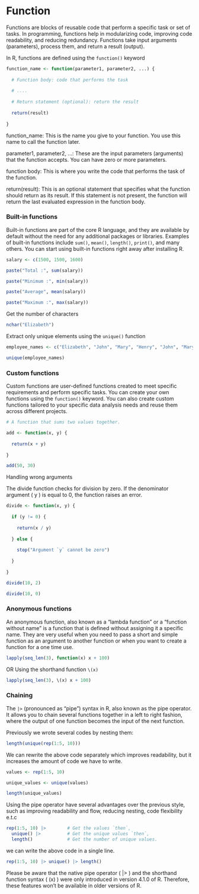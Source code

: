 # Function
Functions are blocks of reusable code that perform a specific task or set of tasks. In programming, functions help in modularizing code, improving code readability, and reducing redundancy. 
Functions take input arguments (parameters), process them, and return a result (output).

In R, functions are defined using the `function()` keyword

```r

function_name <- function(parameter1, parameter2, ...) {
  
  # Function body: code that performs the task
  
  # ....
  
  # Return statement (optional): return the result
  
  return(result)
  
}

```

function_name: This is the name you give to your function. You use this name to call the function later.

parameter1, parameter2, ...: These are the input parameters (arguments) that the function accepts. You can have zero or more parameters.

function body: This is where you write the code that performs the task of the function.

return(result): This is an optional statement that specifies what the function should return as its result. If this statement is not present, the function will return the last evaluated expression in the function body.


### Built-in functions
Built-in functions are part of the core R language, and they are available by default without the need for any additional packages or libraries. 
Examples of built-in functions include `sum()`, `mean()`, `length()`, `print()`, and many others. You can start using built-in functions right away after installing R.


```r

salary <- c(1500, 1500, 1600)

paste("Total :", sum(salary))

paste("Minimum :", min(salary))

paste("Average", mean(salary))

paste("Maximum :", max(salary))

```


Get the number of characters

```r

nchar("Elizabeth")

```


Extract only unique elements using the `unique()` function 

```r

employee_names <- c("Elizabeth", "John", "Mary", "Henry", "John", "Mary")

unique(employee_names)

```


### Custom functions
Custom functions are user-defined functions created to meet specific requirements and perform specific tasks. You can create your own functions using the `function()` keyword.
You can also create custom functions tailored to your specific data analysis needs and reuse them across different projects.

```r

# A function that sums two values together.

add <- function(x, y) {
  
  return(x + y)
  
}

add(50, 30)

```


Handling wrong arguments

The divide function checks for division by zero. If the denominator argument ( y ) is equal to 0, the function raises an error.

```r
divide <- function(x, y) {
  
  if (y != 0) {
    
    return(x / y)
    
  } else {
    
    stop("Argument `y` cannot be zero")
    
  }
  
}

divide(10, 2)
```


```r

divide(10, 0)

```


### Anonymous functions
An anonymous function, also known as a "lambda function" or a "function without name" is a function that is defined without assigning it a specific name. They are very useful when you need to pass a short and simple function as an argument to another function or when you want to create a function for a one time use.

```r

lapply(seq_len(3), function(x) x + 100)

```


OR Using the shorthand function `\(x)`

```r

lapply(seq_len(3), \(x) x + 100)

```


### Chaining
The `|>` (pronounced as "pipe") syntax in R, also known as the pipe operator. It allows you to chain several functions together in a left to right fashion, where the output of one function becomes the input of the next function. 

Previously we wrote several codes by nesting them:

```r

length(unique(rep(1:5, 10)))

```


We can rewrite the above code separately which improves readability, but it increases the amount of code we have to write.

```r

values <- rep(1:5, 10)

unique_values <- unique(values)

length(unique_values)

```


Using the pipe operator have several advantages over the previous style, such as improving readability and flow, reducing nesting, code flexibility e.t.c

```r

rep(1:5, 10) |>        # Get the values `then`,
  unique() |>          # Get the unique values `then`,
  length()             # Get the number of unique values.

```


we can write the above code in a single line.
```r

rep(1:5, 10) |> unique() |> length()

```


Please be aware that the native pipe operator ( |> ) and the shorthand function syntax ( \(x) ) were only introduced in version 4.1.0 of R. Therefore, these features won't be available in older versions of R.